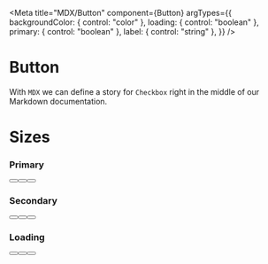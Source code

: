 
<Meta
  title="MDX/Button"
  component={Button}
  argTypes={{
    backgroundColor: { control: "color" },
    loading: { control: "boolean" },
    primary: { control: "boolean" },
    label: { control: "string" },
  }}
/>


# Button

With `MDX` we can define a story for `Checkbox` right in the middle of our
Markdown documentation.

# Sizes

### Primary

<Preview>
  <Story name="Primary">
    <div>
      <Button primary label="Small" size="small" />
      <Button primary label="Medium" size="medium" />
      <Button primary label="Large" size="large" />
    </div>
  </Story>
</Preview>

### Secondary

<Preview>
  <Story name="Secondary">
    <div>
      <Button primary={false} label="Small" size="small" />
      <Button primary={false} label="Medium" size="medium" />
      <Button primary={false} label="Large" size="large" />
    </div>
  </Story>
</Preview>

### Loading

<Preview>
  <Story name="Loading">
    <div>
      <Button primary={false} loading label="Small" size="small" />
      <Button primary={false} loading label="Medium" size="medium" />
      <Button primary={false} loading label="Large" size="large" />
    </div>
  </Story>
</Preview>

